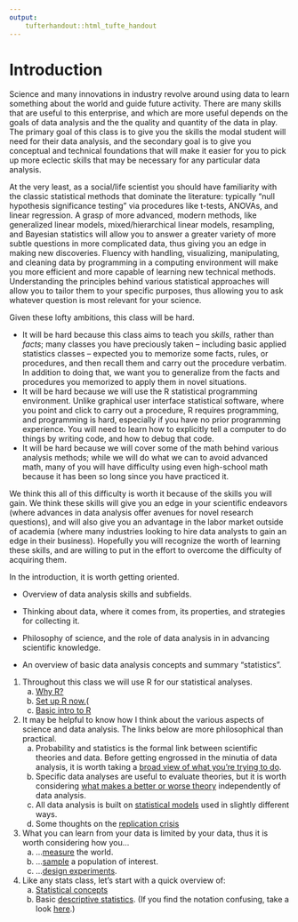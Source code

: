 ```yaml
---
output: 
    tufterhandout::html_tufte_handout
---
```


# Introduction

Science and many innovations in industry revolve around using data to learn something about the world and guide future activity.  There are many skills that are useful to this enterprise, and which are more useful depends on the goals of data analysis and the the quality and quantity of the data in play.  The primary goal of this class is to give you the skills the modal student will need for their data analysis, and the secondary goal is to give you conceptual and technical foundations that will make it easier for you to pick up more eclectic skills that may be necessary for any particular data analysis.  

At the very least, as a social/life scientist you should have familiarity with the classic statistical methods that dominate the literature: typically "null hypothesis significance testing" via procedures like t-tests, ANOVAs, and linear regression.  A grasp of more advanced, modern methods, like generalized linear models, mixed/hierarchical linear models, resampling, and Bayesian statistics will allow you to answer a greater variety of more subtle questions in more complicated data, thus giving you an edge in making new discoveries.  Fluency with handling, visualizing, manipulating, and cleaning data by programming in a computing environment will make you more efficient and more capable of learning new technical methods.  Understanding the principles behind various statistical approaches will allow you to tailor them to your specific purposes, thus allowing you to ask whatever question is most relevant for your science.  

Given these lofty ambitions, this class will be hard.  

- It will be hard because this class aims to teach you *skills*, rather than *facts*; many classes you have preciously taken -- including basic applied statistics classes -- expected you to memorize some facts, rules, or procedures, and then recall them and carry out the procedure verbatim.  In addition to doing that, we want you to generalize from the facts and procedures you memorized to apply them in novel situations.    
- It will be hard because we will use the R statistical programming environment.  Unlike graphical user interface statistical software, where you point and click to carry out a procedure, R requires programming, and programming is hard, especially if you have no prior programming experience.  You will need to learn how to explicitly tell a computer to do things by writing code, and how to debug that code.    
- It will be hard because we will cover some of the math behind various analysis methods; while we will do what we can to avoid advanced math, many of you will have difficulty using even high-school math because it has been so long since you have practiced it.    

We think this all of this difficulty is worth it because of the skills you will gain.  We think these skills will give you an edge in your scientific endeavors (where advances in data analysis offer avenues for novel research questions), and will also give you an advantage in the labor market outside of academia (where many industries looking to hire data analysts to gain an edge in their business). Hopefully you will recognize the worth of learning these skills, and are willing to put in the effort to overcome the difficulty of acquiring them.


In the introduction, it is worth getting oriented.

- Overview of data analysis skills and subfields.    

- Thinking about data, where it comes from, its properties, and strategies for collecting it.   

- Philosophy of science, and the role of data analysis in in advancing scientific knowledge.

- An overview of basic data analysis concepts and summary "statistics".



1. Throughout this class we will use R for our statistical analyses.  
    a. [Why R?](why-r.html)   
    b. [Set up R now.](http://vulstats.ucsd.edu/R-setup.html)(
    c. [Basic intro to R](../intro-R/intro-R.html)   

2. It may be helpful to know how I think about the various aspects of science and data analysis.  The links below are more philosophical than practical.    
    a. Probability and statistics is the formal link between scientific theories and data.  Before getting engrossed in the minutia of data analysis, it is worth taking a [broad view of what you're trying to do](philosophy.html).   
    b. Specific data analyses are useful to evaluate theories, but it is worth considering [what makes a better or worse theory](theories.html) independently of data analysis.    
    c. All data analysis is built on [statistical models](uses-of-models.html) used in slightly different ways.   
    d. Some thoughts on the [replication crisis](replication-crisis.html)

3. What you can learn from your data is limited by your data, thus it is worth considering how you...  
    a. ...[measure](measurement.html) the world.   
    b. ...[sample](surveys.html) a population of interest.    
    c. ...[design experiments](experiments.html).

4. Like any stats class, let's start with a quick overview of:    
    a. [Statistical concepts](statistics-concepts.html)    
    b. Basic [descriptive statistics](descriptive.html).  (If you find the notation confusing, take a look [here](notation.html).)

